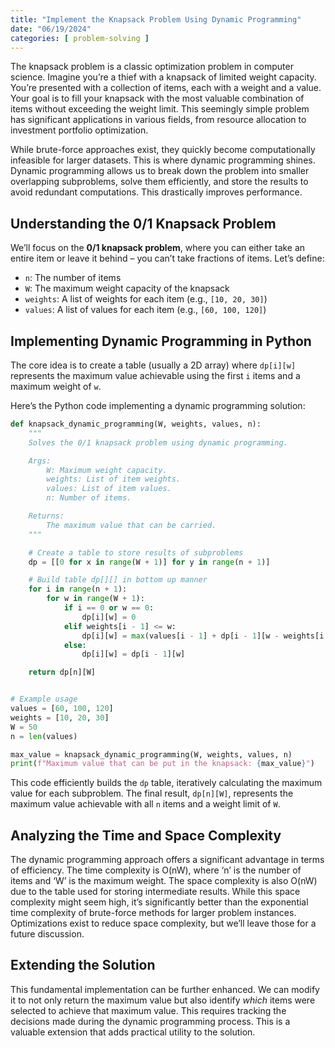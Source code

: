 ```yaml
---
title: "Implement the Knapsack Problem Using Dynamic Programming"
date: "06/19/2024"
categories: [ problem-solving ]
---
```


The knapsack problem is a classic optimization problem in computer science.  Imagine you're a thief with a knapsack of limited weight capacity. You're presented with a collection of items, each with a weight and a value. Your goal is to fill your knapsack with the most valuable combination of items without exceeding the weight limit. This seemingly simple problem has significant applications in various fields, from resource allocation to investment portfolio optimization.

While brute-force approaches exist, they quickly become computationally infeasible for larger datasets.  This is where dynamic programming shines.  Dynamic programming allows us to break down the problem into smaller overlapping subproblems, solve them efficiently, and store the results to avoid redundant computations. This drastically improves performance.


## Understanding the 0/1 Knapsack Problem

We'll focus on the **0/1 knapsack problem**, where you can either take an entire item or leave it behind – you can't take fractions of items.  Let's define:

* `n`: The number of items
* `W`: The maximum weight capacity of the knapsack
* `weights`: A list of weights for each item (e.g., `[10, 20, 30]`)
* `values`: A list of values for each item (e.g., `[60, 100, 120]`)


## Implementing Dynamic Programming in Python

The core idea is to create a table (usually a 2D array) where `dp[i][w]` represents the maximum value achievable using the first `i` items and a maximum weight of `w`.

Here's the Python code implementing a dynamic programming solution:

```python
def knapsack_dynamic_programming(W, weights, values, n):
    """
    Solves the 0/1 knapsack problem using dynamic programming.

    Args:
        W: Maximum weight capacity.
        weights: List of item weights.
        values: List of item values.
        n: Number of items.

    Returns:
        The maximum value that can be carried.
    """

    # Create a table to store results of subproblems
    dp = [[0 for x in range(W + 1)] for y in range(n + 1)]

    # Build table dp[][] in bottom up manner
    for i in range(n + 1):
        for w in range(W + 1):
            if i == 0 or w == 0:
                dp[i][w] = 0
            elif weights[i - 1] <= w:
                dp[i][w] = max(values[i - 1] + dp[i - 1][w - weights[i - 1]], dp[i - 1][w])
            else:
                dp[i][w] = dp[i - 1][w]

    return dp[n][W]


# Example usage
values = [60, 100, 120]
weights = [10, 20, 30]
W = 50
n = len(values)

max_value = knapsack_dynamic_programming(W, weights, values, n)
print(f"Maximum value that can be put in the knapsack: {max_value}")

```

This code efficiently builds the `dp` table, iteratively calculating the maximum value for each subproblem. The final result, `dp[n][W]`, represents the maximum value achievable with all `n` items and a weight limit of `W`.


##  Analyzing the Time and Space Complexity

The dynamic programming approach offers a significant advantage in terms of efficiency.  The time complexity is O(nW), where 'n' is the number of items and 'W' is the maximum weight. The space complexity is also O(nW) due to the table used for storing intermediate results.  While this space complexity might seem high, it's significantly better than the exponential time complexity of brute-force methods for larger problem instances.  Optimizations exist to reduce space complexity, but we'll leave those for a future discussion.


## Extending the Solution

This fundamental implementation can be further enhanced. We can modify it to not only return the maximum value but also identify *which* items were selected to achieve that maximum value.  This requires tracking the decisions made during the dynamic programming process.  This is a valuable extension that adds practical utility to the solution.

